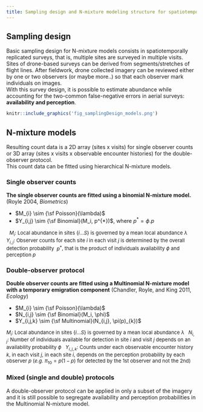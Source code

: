 ```yaml
---
title: Sampling design and N-mixture modeling structure for spatiotemporally replicated drone-based surveys
---
```



## Sampling design

Basic sampling design for N-mixture models consists in spatiotemporally replicated surveys, that is, multiple sites are surveyed in multiple visits. Sites of drone-based surveys can be derived from segments/stretches of flight lines. After fieldwork, drone collected imagery can be reviewed either by one or two observers (or maybe more..) so that each observer mark individuals on images.\
With this survey design, it is possible to estimate abundance while accounting for the two-common false-negative errors in aerial surveys: **availability and perception**. 


```r
knitr::include_graphics('fig_samplingDesign_models.png')
```

## N-mixture models

Resulting count data is a 2D array (sites x visits) for single observer counts or 3D array (sites x visits x observable encounter histories) for the double-observer protocol.\
This count data can be fitted using hierarchical N-mixture models.

### Single observer counts

**The single observer counts are fitted using a binomial N-mixture model.** (Royle 2004, *Biometrics*)


* $M_{i} \sim {\sf Poisson}(\lambda)$
* $Y_{i,j} \sim {\sf Binomial}(M_i, p^{*})$, where $p^{*} = \phi.p$

\ 
<font size="2"> 
$M_{i}$: Local abundance in sites {*i*...*S*} is governed by a mean local abundance $\lambda$ \ 
$Y_{i,j}$: Observer counts for each site *i* in each visit *j* is determined by the overall detection probability \ $p^{*}$, that is the product of individuals availability $\phi$ and perception $p$
</font>

### Double-observer protocol

**Double observer counts are fitted using a Multinomial N-mixture model with a temporary emigration component** (Chandler, Royle, and King  2011, *Ecology*)

* $M_{i} \sim {\sf Poisson}(\lambda)$
* $N_{i,j} \sim {\sf Binomial}(M_i, \phi)$
* $Y_{i,j,k} \sim {\sf Multinomial}(N_{i,j}, \pi(p)_{k})$

<font size="2"> 
$M_{i}$: Local abundance in sites {*i*...*S*} is governed by a mean local abundance $\lambda$ \ 
$N_{i,j}$: Number of individuals available for detection in site *i* and visit *j* depends on an availability probability $\phi$ \ 
$Y_{i,j,k}$: Counts under each observable encounter history *k*, in each visit *j*, in each site *i*,  depends on the perception probability by each observer $p$ (*e.g.* $\pi_{10} = p(1-p)$ for detected by the 1st observer and not the 2nd)
</font>

### Mixed (single and double) protocols

A double-observer protocol can be applied in only a subset of the imagery and it is still possible to segregate availability and perception probabilities in the Multinomial N-mixture model.

